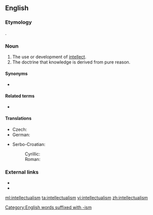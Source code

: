 ==English==
{{wikipedia}}

===Etymology===
{{suffix|intellectual|ism|lang=en}}.

===Noun===
{{en-noun|~}}

# The use or development of [[intellect]].
# The doctrine that knowledge is derived from pure reason.

====Synonyms====
* {{sense|doctrine that knowledge is derived from pure reason}} {{l|en|rationalism}}

====Related terms====
* {{l|en|intellectualist}}

====Translations====
{{trans-top|use or development of intellect}}
{{trans-mid}}
{{trans-bottom}}

{{trans-top|doctrine that knowledge is derived from pure reason}}
{{trans-mid}}
{{trans-bottom}}

{{checktrans-top}}
* Czech: {{t-check|cs|intelektualismus|m}}
* German: {{t-check|de|Intellektualismus|m}}
{{trans-mid}}
* Serbo-Croatian:
*: Cyrillic: {{t-check|sh|интелектуалѝзам|m|sc=Cyrl}}
*: Roman: {{t-check|sh|intelektualìzam|m|sc=Latn}}
{{trans-bottom}}

===External links===
* {{R:Webster 1913}}
* {{R:Century 1911}}

[[Category:English words suffixed with -ism]]

[[ml:intellectualism]]
[[ta:intellectualism]]
[[vi:intellectualism]]
[[zh:intellectualism]]